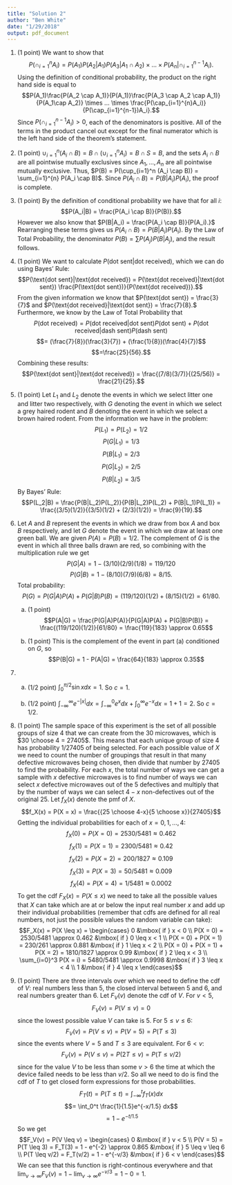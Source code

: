 ```yaml
---
title: "Solution 2"
author: "Ben White"
date: "1/29/2018"
output: pdf_document
---
```


1. (1 point) We want to show that $$P(\cap_{i=1}^{n} A_i) = P(A_1)P(A_2|A_1)P(A_3|A_1 \cap A_2) \times ... \times P(A_n|\cap_{i=1}^{n-1}A_i).$$ Using the definition of conditional probability, the product on the right hand side is equal to $$P(A_1)\frac{P(A_2 \cap A_1)}{P(A_1)}\frac{P(A_3 \cap A_2 \cap A_1)}{P(A_1\cap A_2)} \times ... \times \frac{P(\cap_{i=1}^{n}A_i)}{P(\cap_{i=1}^{n-1})A_i}.$$ Since $P(\cap_{i=1}^{n-1}A_i) > 0$, each of the denominators is positive. All of the terms in the product cancel out except for the final numerator which is the left hand side of the theorem's statement.

1. (1 point) $\cup_{i=1}^n (A_i \cap B) = B \cap (\cup_{i=1}^n A_i) = B \cap S = B$, and the sets $A_i \cap B$ are all pointwise mutually exclusives since $A_1,...,A_n$ are all pointwise mutually exclusive. Thus, $P(B) = P(\cup_{i=1}^n (A_i \cap B)) = \sum_{i=1}^{n} P(A_i \cap B)$. Since $P(A_i \cap B) = P(B|A_i)P(A_i)$, the proof is complete.

1. (1 point) By the definition of conditional probability we have that for all $i$: $$P(A_i|B) = \frac{P(A_i \cap B)}{P(B)}.$$ However we also know that $P(B|A_i) = \frac{P(A_i \cap B)}{P(A_i).}$ Rearranging these terms gives us $P(A_i \cap B) = P(B|A_i)P(A_i)$. By the Law of Total Probability, the denominator $P(B) = \sum P(A_j)P(B|A_j)$, and the result follows.

1. (1 point) We want to calculate $P(\text{dot sent}|\text{dot received})$, which we can do using Bayes' Rule: $$P(\text{dot sent}|\text{dot received}) = P(\text{dot received}|\text{dot sent}) \frac{P(\text{dot sent})}{P(\text{dot received})}.$$ From the given information we know that $P(\text{dot sent}) = \frac{3}{7}$ and $P(\text{dot received}|\text{dot sent}) = \frac{7}{8}.$ Furthermore, we know by the Law of Total Probability that $$P(\text{dot received}) = P(\text{dot received}|\text{dot sent})P(\text{dot sent}) + P(\text{dot received}|\text{dash sent})P(\text{dash sent})$$ $$= (\frac{7}{8})(\frac{3}{7}) + (\frac{1}{8})(\frac{4}{7})$$ $$=\frac{25}{56}.$$ Combining these results: $$P(\text{dot sent}|\text{dot received}) = \frac{(7/8)(3/7)}{(25/56)} = \frac{21}{25}.$$

1. (1 point) Let $L_1$ and $L_2$ denote the events in which we select litter one and litter two respectively, with $G$ denoting the event in which we select a grey haired rodent and $B$ denoting the event in which we select a brown haired rodent. From the information we have in the problem: $$P(L_1) = P(L_2) = 1/2$$ $$P(G|L_1) = 1/3$$ $$P(B|L_1) = 2/3$$ $$P(G|L_2) = 2/5$$ $$P(B|L_2) = 3/5$$ By Bayes' Rule: $$P(L_2|B) = \frac{P(B|L_2)P(L_2)}{P(B|L_2)P(L_2) + P(B|L_1)P(L_1)} = \frac{(3/5)(1/2)}{(3/5)(1/2) + (2/3)(1/2)} = \frac{9}{19}.$$

1. Let $A$ and $B$ represent the events in which we draw from box $A$ and box $B$ respectively, and let $G$ denote the event in which we draw at least one green ball. We are given $P(A) = P(B) = 1/2$. The complement of $G$ is the event in which all three balls drawn are red, so combining with the multiplication rule we get $$P(G|A) = 1 - (3/10)(2/9)(1/8) = 119/120$$ $$P(G|B) = 1 - (8/10)(7/9)(6/8) = 8/15.$$ Total probability: $$P(G) = P(G|A)P(A) + P(G|B)P(B) = (119/120)(1/2) + (8/15)(1/2) = 61/80.$$

    a. (1 point) $$P(A|G) = \frac{P(G|A)P(A)}{P(G|A)P(A) + P(G|B)P(B)} = \frac{(119/120)(1/2)}{61/80} = \frac{119}{183} \approx 0.65$$
    
    b. (1 point) This is the complement of the event in part (a) conditioned on $G$, so $$P(B|G) = 1 - P(A|G) = \frac{64}{183} \approx 0.35$$
    
1. 

    a. (1/2 point) $\int_0^{\pi/2} \sin x dx = 1$. So $c = 1$.
    
    b. (1/2 point) $\int_{-\infty}^\infty e^{-|x|} dx = \int_{-\infty}^0 e^{x} dx + \int_0^\infty e^{-x} dx = 1 + 1 = 2.$ So $c = 1/2$.

1. (1 point) The sample space of this experiment is the set of all possible groups of size 4 that we can create from the 30 microwaves, which is $30 \choose 4 = 27405$. This means that each unique group of size 4 has probability $1/27405$ of being selected. For each possible value of $X$ we need to count the number of groupings that result in that many defective microwaves being chosen, then divide that number by $27405$ to find the probability. For each $x$, the total number of ways we can get a sample with $x$ defective microwaves is to find number of ways we can select $x$ defective microwaves out of the 5 defectives and multiply that by the number of ways we can select $4-x$ non-defectives out of the original 25. Let $f_X(x)$ denote the pmf of $X$. $$f_X(x) = P(X = x) = \frac{{25 \choose 4-x}{5 \choose x}}{27405}$$ Getting the individual probabilities for each of $x = 0,1,...,4$: $$f_X(0) = P(X = 0) = 2530/5481 \approx 0.462$$ $$f_X(1) = P(X = 1) = 2300/5481 \approx 0.42$$ $$f_X(2) = P(X = 2) = 200/1827 \approx 0.109$$ $$f_X(3) = P(X = 3) = 50/5481 \approx 0.009$$ $$f_X(4) = P(X = 4) = 1/5481 \approx 0.0002$$ To get the cdf $F_X(x) = P(X \leq x)$ we need to take all the possible values that $X$ can take which are at or below the input real number $x$ and add up their individual probabilities (remember that cdfs are defined for all real numbers, not just the possible values the random variable can take): $$F_X(x) = P(X \leq x) = 
\begin{cases}
0 &\mbox{ if } x < 0 \\
P(X = 0) = 2530/5481 \approx 0.462 &\mbox{ if } 0 \leq x < 1 \\
P(X = 0) + P(X = 1) = 230/261 \approx 0.881 &\mbox{ if } 1 \leq x < 2 \\
P(X = 0) + P(X = 1) + P(X = 2) = 1810/1827 \approx 0.99 &\mbox{ if } 2 \leq x < 3 \\
\sum_{i=0}^3 P(X = i) = 5480/5481 \approx 0.9998 &\mbox{ if } 3 \leq x < 4 \\
1 &\mbox{ if } 4 \leq x
\end{cases}$$ 

1. (1 point) There are three intervals over which we need to define the cdf of $V$: real numbers less than 5, the closed interval between 5 and 6, and real numbers greater than 6. Let $F_V(v)$ denote the cdf of $V$. For $v < 5$, $$F_V(v) = P(V \leq v) = 0$$ since the lowest possible value $V$ can take is 5. For $5 \leq v \leq 6$: $$F_V(v) = P(V \leq v) = P(V = 5) = P(T \leq 3)$$ since the events where $V = 5$ and $T \leq 3$ are equivalent. For $6 < v$: $$F_V(v) = P(V \leq v) = P(2T \leq v) = P(T \leq v/2)$$ since for the value $V$ to be less than some $v > 6$ the time at which the device failed needs to be less than $v/2$. So all we need to do is find the cdf of $T$ to get closed form expressions for those probabilities. $$F_T(t) = P(T \leq t) = \int_{-\infty}^t f_T(x) dx$$ $$= \int_0^t \frac{1}{1.5}e^{-x/1.5} dx$$ $$= 1 - e^{-t/1.5}$$ So we get $$F_V(v) = P(V \leq v) = 
\begin{cases}
0 &\mbox{ if } v < 5 \\
P(V = 5) = P(T \leq 3) = F_T(3) = 1 - e^{-2} \approx 0.865 &\mbox{ if } 5 \leq v \leq 6 \\
P(T \leq v/2) = F_T(v/2) = 1 - e^{-v/3} &\mbox{ if } 6 < v
\end{cases}$$ We can see that this function is right-continous everywhere and that $\lim_{v \to \infty} F_V(v) = 1 - \lim_{v \to \infty}e^{-v/3} = 1-0 = 1$.
